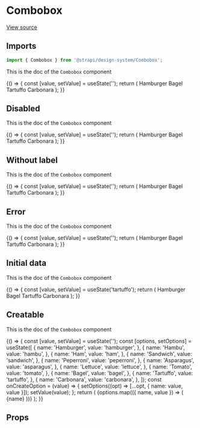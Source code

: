 <!--- Combobox.stories.mdx --->


<Meta title="Design System/Components/Combobox" component={Combobox} />

# Combobox

[View source](https://github.com/strapi/design-system/tree/main/packages/strapi-design-system/src/Combobox)

## Imports

```js
import { Combobox } from '@strapi/design-system/Combobox';
```

This is the doc of the `Combobox` component

<Canvas>
  <Story name="base">
    {() => {
      const [value, setValue] = useState('');
      return (
        <Combobox label="Food" value={value} onChange={setValue}>
          <ComboboxOption value="hamburger">Hamburger</ComboboxOption>
          <ComboboxOption value="bagel">Bagel</ComboboxOption>
          <ComboboxOption value="tartuffo">Tartuffo</ComboboxOption>
          <ComboboxOption value="carbonara">Carbonara</ComboboxOption>
        </Combobox>
      );
    }}
  </Story>
</Canvas>

## Disabled

This is the doc of the `Combobox` component

<Canvas>
  <Story name="disabled">
    {() => {
      const [value, setValue] = useState('');
      return (
        <Combobox label="Food" disabled value={value} onChange={setValue}>
          <ComboboxOption value="hamburger">Hamburger</ComboboxOption>
          <ComboboxOption value="bagel">Bagel</ComboboxOption>
          <ComboboxOption value="tartuffo">Tartuffo</ComboboxOption>
          <ComboboxOption value="carbonara">Carbonara</ComboboxOption>
        </Combobox>
      );
    }}
  </Story>
</Canvas>

## Without label

This is the doc of the `Combobox` component

<Canvas>
  <Story name="withoutLabel">
    {() => {
      const [value, setValue] = useState('');
      return (
        <Combobox aria-label="Food" value={value} onChange={setValue}>
          <ComboboxOption value="hamburger">Hamburger</ComboboxOption>
          <ComboboxOption value="bagel">Bagel</ComboboxOption>
          <ComboboxOption value="tartuffo">Tartuffo</ComboboxOption>
          <ComboboxOption value="carbonara">Carbonara</ComboboxOption>
        </Combobox>
      );
    }}
  </Story>
</Canvas>

## Error

This is the doc of the `Combobox` component

<Canvas>
  <Story name="error">
    {() => {
      const [value, setValue] = useState('');
      return (
        <Combobox label="Food" value={value} error="An error occured" onChange={setValue}>
          <ComboboxOption value="hamburger">Hamburger</ComboboxOption>
          <ComboboxOption value="bagel">Bagel</ComboboxOption>
          <ComboboxOption value="tartuffo">Tartuffo</ComboboxOption>
          <ComboboxOption value="carbonara">Carbonara</ComboboxOption>
        </Combobox>
      );
    }}
  </Story>
</Canvas>

## Initial data

This is the doc of the `Combobox` component

<Canvas>
  <Story name="initial-data">
    {() => {
      const [value, setValue] = useState('tartuffo');
      return (
        <Combobox label="Food" value={value} onChange={setValue}>
          <ComboboxOption value="hamburger">Hamburger</ComboboxOption>
          <ComboboxOption value="bagel">Bagel</ComboboxOption>
          <ComboboxOption value="tartuffo">Tartuffo</ComboboxOption>
          <ComboboxOption value="carbonara">Carbonara</ComboboxOption>
        </Combobox>
      );
    }}
  </Story>
</Canvas>

## Creatable

This is the doc of the `Combobox` component

<Canvas>
  <Story name="creatable">
    {() => {
      const [value, setValue] = useState('');
      const [options, setOptions] = useState([
        {
          name: 'Hamburger',
          value: 'hamburger',
        },
        {
          name: 'Hambu',
          value: 'hambu',
        },
        {
          name: 'Ham',
          value: 'ham',
        },
        {
          name: 'Sandwich',
          value: 'sandwich',
        },
        {
          name: 'Peperroni',
          value: 'peperroni',
        },
        {
          name: 'Asparagus',
          value: 'asparagus',
        },
        {
          name: 'Lettuce',
          value: 'lettuce',
        },
        {
          name: 'Tomato',
          value: 'tomato',
        },
        {
          name: 'Bagel',
          value: 'bagel',
        },
        {
          name: 'Tartuffo',
          value: 'tartuffo',
        },
        {
          name: 'Carbonara',
          value: 'carbonara',
        },
      ]);
      const onCreateOption = (value) => {
        setOptions((opt) => [...opt, { name: value, value }]);
        setValue(value);
      };
      return (
        <CreatableCombobox label="Food" value={value} onChange={setValue} onCreateOption={onCreateOption}>
          {options.map(({ name, value }) => (
            <ComboboxOption key={value} value={value}>
              {name}
            </ComboboxOption>
          ))}
        </CreatableCombobox>
      );
    }}
  </Story>
</Canvas>

## Props

<ArgsTable of={Combobox} />
